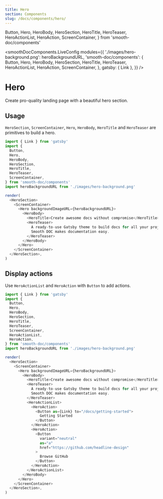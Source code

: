 ```yaml
---
title: Hero
section: Components
slug: /docs/components/hero/
---
```


  Button,
  Hero,
  HeroBody,
  HeroSection,
  HeroTitle,
  HeroTeaser,
  HeroActionList,
  HeroAction,
  ScreenContainer,
} from 'smooth-doc/components'

<smoothDocComponents.LiveConfig
  modules={{
    './images/hero-background.png': heroBackgroundURL,
    'smooth-doc/components': {
      Button,
      Hero,
      HeroBody,
      HeroSection,
      HeroTitle,
      HeroTeaser,
      HeroActionList,
      HeroAction,
      ScreenContainer,
    },
    gatsby: { Link },
  }}
/>

# Hero

Create pro-quality landing page with a beautiful hero section.

<carbon-ad />

## Usage

`HeroSection`, `ScreenContainer`, `Hero`, `HeroBody`, `HeroTitle` and `HeroTeaser` are primitives to build a hero.

```js live noInline
import { Link } from 'gatsby'
import {
  Button,
  Hero,
  HeroBody,
  HeroSection,
  HeroTitle,
  HeroTeaser,
  ScreenContainer,
} from 'smooth-doc/components'
import heroBackgroundURL from './images/hero-background.png'

render(
  <HeroSection>
    <ScreenContainer>
      <Hero backgroundImageURL={heroBackgroundURL}>
        <HeroBody>
          <HeroTitle>Create awesome docs without compromise</HeroTitle>
          <HeroTeaser>
            A ready-to-use Gatsby theme to build docs for all your projects.
            Smooth DOC makes documentation easy.
          </HeroTeaser>
        </HeroBody>
      </Hero>
    </ScreenContainer>
  </HeroSection>,
)
```

## Display actions

Use `HeroActionList` and `HeroAction` with `Button` to add actions.

```js live noInline
import { Link } from 'gatsby'
import {
  Button,
  Hero,
  HeroBody,
  HeroSection,
  HeroTitle,
  HeroTeaser,
  ScreenContainer,
  HeroActionList,
  HeroAction,
} from 'smooth-doc/components'
import heroBackgroundURL from './images/hero-background.png'

render(
  <HeroSection>
    <ScreenContainer>
      <Hero backgroundImageURL={heroBackgroundURL}>
        <HeroBody>
          <HeroTitle>Create awesome docs without compromise</HeroTitle>
          <HeroTeaser>
            A ready-to-use Gatsby theme to build docs for all your projects.
            Smooth DOC makes documentation easy.
          </HeroTeaser>
          <HeroActionList>
            <HeroAction>
              <Button as={Link} to="/docs/getting-started">
                Getting Started
              </Button>
            </HeroAction>
            <HeroAction>
              <Button
                variant="neutral"
                as="a"
                href="https://github.com/headline-design"
              >
                Browse GitHub
              </Button>
            </HeroAction>
          </HeroActionList>
        </HeroBody>
      </Hero>
    </ScreenContainer>
  </HeroSection>,
)
```
